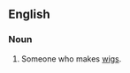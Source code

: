 ==English==

===Noun===
{{en-noun|head=[[knob]]-[[thatcher]]|s}}

# {{lb|en|archaic}} Someone who makes [[wig]]s.